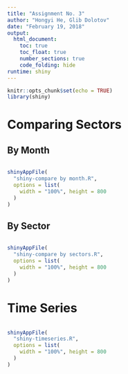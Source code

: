 ```yaml
---
title: "Assignment No. 3"
author: "Hongyi He, Glib Dolotov"
date: "February 19, 2018"
output: 
  html_document:
    toc: true
    toc_float: true
    number_sections: true 
    code_folding: hide
runtime: shiny
---
```


```r
knitr::opts_chunk$set(echo = TRUE)
library(shiny)
```

# Comparing Sectors

## By Month

```r
```

```r
shinyAppFile(
  "shiny-compare by month.R",
  options = list(
    width = "100%", height = 800
  )
)
```

## By Sector

```r
```

```r
shinyAppFile(
  "shiny-compare by sectors.R",
  options = list(
    width = "100%", height = 800
  )
)
```

# Time Series

```r
```

```r
shinyAppFile(
  "shiny-timeseries.R",
  options = list(
    width = "100%", height = 800
  )
)
```
